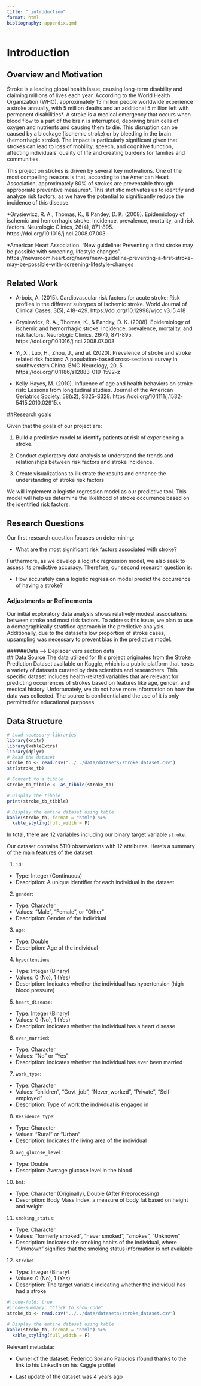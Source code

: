 ```yaml
---
title: "_introduction"
format: html
bibliography: appendix.qmd
---
```

# Introduction

##  Overview and Motivation

Stroke is a leading global health issue, causing long-term disability and claiming millions of lives each year. According to the World Health Organization (WHO), approximately 15 million people worldwide experience a stroke annually, with 5 million deaths and an additional 5 million left with permanent disabilities*. A stroke is a medical emergency that occurs when blood flow to a part of the brain is interrupted, depriving brain cells of oxygen and nutrients and causing them to die. This disruption can be caused by a blockage (ischemic stroke) or by bleeding in the brain (hemorrhagic stroke). The impact is particularly significant given that strokes can lead to loss of mobility, speech, and cognitive function, affecting individuals’ quality of life and creating burdens for families and communities.

This project on strokes is driven by several key motivations. One of the most compelling reasons is that, according to the American Heart Association, approximately 80% of strokes are preventable through appropriate preventive measures*. This statistic motivates us to identify and analyze risk factors, as we have the potential to significantly reduce the incidence of this disease. 


*Grysiewicz, R. A., Thomas, K., & Pandey, D. K. (2008). Epidemiology of ischemic and hemorrhagic stroke: Incidence, prevalence, mortality, and risk factors. Neurologic Clinics, 26(4), 871-895. https://doi.org/10.1016/j.ncl.2008.07.003 

*American Heart Association. “New guideline: Preventing a first stroke may be possible with screening, lifestyle changes”. https://newsroom.heart.org/news/new-guideline-preventing-a-first-stroke-may-be-possible-with-screening-lifestyle-changes 

## Related Work

- Arboix, A. (2015). Cardiovascular risk factors for acute stroke: Risk profiles in the different subtypes of ischemic stroke. World Journal of Clinical Cases, 3(5), 418-429. https://doi.org/10.12998/wjcc.v3.i5.418

- Grysiewicz, R. A., Thomas, K., & Pandey, D. K. (2008). Epidemiology of ischemic and hemorrhagic stroke: Incidence, prevalence, mortality, and risk factors. Neurologic Clinics, 26(4), 871-895. https://doi.org/10.1016/j.ncl.2008.07.003

- Yi, X., Luo, H., Zhou, J., and al. (2020). Prevalence of stroke and stroke related risk factors: A population-based cross-sectional survey in southwestern China. BMC Neurology, 20, 5. https://doi.org/10.1186/s12883-019-1592-z

- Kelly-Hayes, M. (2010). Influence of age and health behaviors on stroke risk: Lessons from longitudinal studies. Journal of the American Geriatrics Society, 58(s2), S325-S328. https://doi.org/10.1111/j.1532-5415.2010.02915.x


##Research goals

Given that the goals of our project are:

1) Build a predictive model to identify patients at risk of experiencing a stroke.

2) Conduct exploratory data analysis to understand the trends and relationships between risk factors and stroke incidence.

3) Create visualizations to illustrate the results and enhance the understanding of stroke risk factors

We will implement a logistic regression model as our predictive tool. This model will help us determine the likelihood of stroke occurrence based on the identified risk factors. 

## Research Questions

Our first research question focuses on determining: 

- What are the most significant risk factors associated with stroke?

Furthermore, as we develop a logistic regression model, we also seek to assess its predictive accuracy. Therefore, our second research question is:

- How accurately can a logistic regression model predict the occurrence of having a stroke? 

### Adjustments or Refinements

Our initial exploratory data analysis shows relatively modest associations between stroke and most risk factors. To address this issue, we plan to use a demographically stratified approach in the predictive analysis. Additionally, due to the dataset's low proportion of stroke cases, upsampling was necessary to prevent bias in the predictive model.


######Data ---> Déplacer vers section data  
## Data Source
The data utilized for this project originates from the Stroke Prediction Dataset available on Kaggle, which is a public platform that hosts a variety of datasets curated by data scientists and researchers. This specific dataset includes health-related variables that are relevant for predicting occurrences of strokes based on features like age, gender, and medical history. Unfortunately, we do not have more information on how the data was collected. The source is confidential and the use of it is only permitted for educational purposes.

## Data Structure

```r
# Load necessary libraries
library(knitr)
library(kableExtra)
library(dplyr)
# Read the dataset
stroke_tb <- read.csv("../../data/datasets/stroke_dataset.csv") 
str(stroke_tb)

# Convert to a tibble
stroke_tb_tibble <- as_tibble(stroke_tb)

# Display the tibble
print(stroke_tb_tibble)

# Display the entire dataset using kable
kable(stroke_tb, format = "html") %>%
  kable_styling(full_width = F)
```

In total, there are 12 variables including our binary target variable `stroke`. 

Our dataset contains 5110 observations with 12 attributes. Here's a summary of the main features of the dataset:

1.  `id`:

-   Type: Integer (Continuous)
-   Description: A unique identifier for each individual in the dataset

2.  `gender`:

-   Type: Character
-   Values: "Male", "Female", or "Other"
-   Description: Gender of the individual

3.  `age`:

-   Type: Double
-   Description: Age of the individual

4.  `hypertension`:

-   Type: Integer (Binary)
-   Values: 0 (No), 1 (Yes)
-   Description: Indicates whether the individual has hypertension (high blood pressure)

5.  `heart_disease`:

-   Type: Integer (Binary)
-   Values: 0 (No), 1 (Yes)
-   Description: Indicates whether the individual has a heart disease

6.  `ever_married`:

-   Type: Character
-   Values: "No" or "Yes"
-   Description: Indicates whether the individual has ever been married

7.  `work_type`:

-   Type: Character
-   Values: "children", "Govt_job", "Never_worked", "Private", "Self-employed"
-   Description: Type of work the individual is engaged in

8.  `Residence_type`:

-   Type: Character
-   Values: "Rural" or "Urban"
-   Description: Indicates the living area of the individual

9.  `avg_glucose_level`:

-   Type: Double
-   Description: Average glucose level in the blood

10. `bmi`:

-   Type: Character (Originally), Double (After Preprocessing)
-   Description: Body Mass Index, a measure of body fat based on height and weight

11. `smoking_status`:

-   Type: Character
-   Values: "formerly smoked", "never smoked", "smokes", "Unknown"
-   Description: Indicates the smoking habits of the individual, where "Unknown" signifies that the smoking status information is not available

12. `stroke`:

-   Type: Integer (Binary)
-   Values: 0 (No), 1 (Yes)
-   Description: The target variable indicating whether the individual has had a stroke

```r
#|code-fold: true 
#|code-summary: "Click to show code"
stroke_tb <- read.csv("../../data/datasets/stroke_dataset.csv") 

# Display the entire dataset using kable
kable(stroke_tb, format = "html") %>%
  kable_styling(full_width = F)
```
Relevant metadata:

-   Owner of the dataset: Federico Soriano Palacios (found thanks to the link to his LinkedIn on his     Kaggle profile)

-   Last update of the dataset was 4 years ago 
